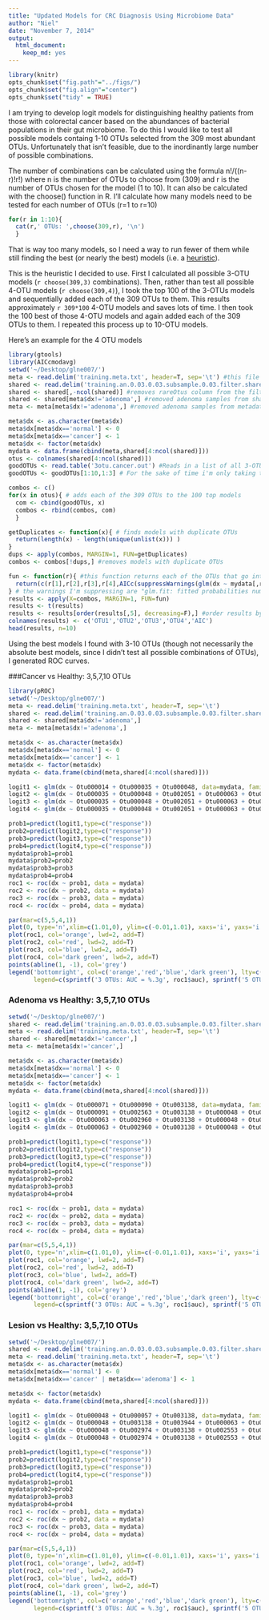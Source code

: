 ```yaml
---
title: "Updated Models for CRC Diagnosis Using Microbiome Data"
author: "Niel"
date: "November 7, 2014"
output:
  html_document:
    keep_md: yes
---
```


```r
library(knitr)
opts_chunk$set("fig.path"="../figs/")
opts_chunk$set("fig.align"="center")
opts_chunk$set("tidy" = TRUE)
```

I am trying to develop logit models for distinguishing healthy patients from those with colorectal cancer based on the abundances of bacterial populations in their gut microbiome.  To do this I would like to test all possible models containg 1-10 OTUs selected from the 309 most abundant OTUs.  Unfortunately that isn't feasible, due to the inordinantly large number of possible combinations.  

The number of combinations can be calculated using the formula n!/((n-r)!r!) where n is the number of OTUs to choose from (309) and r is the number of OTUs chosen for the model (1 to 10).  It can also be calculated with the choose() function in R.  I'll calculate how many models need to be tested for each number of OTUs (r=1 to r=10)

```r
for(r in 1:10){
  cat(r,' OTUs: ',choose(309,r), '\n')
  }
```

That is way too many models, so I need a way to run fewer of them while still finding the best (or nearly the best) models (i.e. a [heuristic](http://en.wikipedia.org/wiki/Heuristic_(computer_science))).

This is the heuristic I decided to use. First I calculated all possible 3-OTU models (`r choose(309,3)` combinations). Then, rather than test all possible 4-OTU models (`r choose(309,4)`), I took the top 100 of the 3-OTUs models and sequentially added each of the 309 OTUs to them.  This results approximately `r 309*100` 4-OTU models and saves lots of time.  I then took the 100 best of those 4-OTU models and again added each of the 309 OTUs to them.  I repeated this process up to 10-OTU models.

Here's an example for the 4 OTU models
```r
library(gtools)
library(AICcmodavg)
setwd('~/Desktop/glne007/')
meta <- read.delim('training.meta.txt', header=T, sep='\t') #this file contains all of the metadata
shared <- read.delim('training.an.0.03.0.03.subsample.0.03.filter.shared', header=T, sep='\t')
shared <- shared[,-ncol(shared)] #removes rareOtus column from the filtered shared file
shared <- shared[meta$dx!='adenoma',] #removed adenoma samples from shared file
meta <- meta[meta$dx!='adenoma',] #removed adenoma samples from metadata file

meta$dx <- as.character(meta$dx)
meta$dx[meta$dx=='normal'] <- 0
meta$dx[meta$dx=='cancer'] <- 1
meta$dx <- factor(meta$dx)
mydata <- data.frame(cbind(meta,shared[4:ncol(shared)]))
otus <- colnames(shared[4:ncol(shared)])
goodOTUs <- read.table('3otu.cancer.out') #Reads in a list of all 3-OTU models sorted by AIC
goodOTUs <- goodOTUs[1:10,1:3] # For the sake of time i'm only taking the top 10 in this example

combos <- c()
for(x in otus){ # adds each of the 309 OTUs to the 100 top models
  com <- cbind(goodOTUs, x)
  combos <- rbind(combos, com)
  } 

getDuplicates <- function(x){ # finds models with duplicate OTUs
  return(length(x) - length(unique(unlist(x))) )
}
dups <- apply(combos, MARGIN=1, FUN=getDuplicates)
combos <- combos[!dups,] #removes models with duplicate OTUs

fun <- function(r){ #this function returns each of the OTUs that go into a model, and the AIC for that model
  return(c(r[1],r[2],r[3],r[4],AICc(suppressWarnings(glm(dx ~ mydata[,r[1]] + mydata[,r[2]] + mydata[,r[3]] + mydata[,r[4]], data=mydata, family=binomial('logit'))))))
} # the warnings I'm suppressing are "glm.fit: fitted probabilities numerically 0 or 1 occurred".  For our purposes, probabilities of 0 or 1 are great!
results <- apply(X=combos, MARGIN=1, FUN=fun)
results <- t(results)
results <- results[order(results[,5], decreasing=F),] #order results by AIC
colnames(results) <- c('OTU1','OTU2','OTU3','OTU4','AIC')
head(results, n=10)
```


Using the best models I found with 3-10 OTUs (though not necessarily the absolute best models, since I didn't test all possible combinations of OTUs), I generated ROC curves.

###Cancer vs Healthy: 3,5,7,10 OTUs
```r
library(pROC)
setwd('~/Desktop/glne007/')
meta <- read.delim('training.meta.txt', header=T, sep='\t')
shared <- read.delim('training.an.0.03.0.03.subsample.0.03.filter.shared', header=T, sep='\t')
shared <- shared[meta$dx!='adenoma',]
meta <- meta[meta$dx!='adenoma',]

meta$dx <- as.character(meta$dx)
meta$dx[meta$dx=='normal'] <- 0
meta$dx[meta$dx=='cancer'] <- 1
meta$dx <- factor(meta$dx)
mydata <- data.frame(cbind(meta,shared[4:ncol(shared)]))

logit1 <- glm(dx ~ Otu000014 + Otu000035 + Otu000048, data=mydata, family=binomial('logit'))
logit2 <- glm(dx ~ Otu000035 + Otu000048 + Otu002051 + Otu000063 + Otu000014, data=mydata, family=binomial('logit'))
logit3 <- glm(dx ~ Otu000035 + Otu000048 + Otu002051 + Otu000063 + Otu002955 + Otu000057 + Otu000014, data=mydata, family=binomial('logit'))
logit4 <- glm(dx ~ Otu000035 + Otu000048 + Otu002051 + Otu000063 + Otu002955 + Otu000057 + Otu000053 + Otu004344 + Otu000176 + Otu003036, data=mydata, family=binomial('logit'))

prob1=predict(logit1,type=c("response"))
prob2=predict(logit2,type=c("response"))
prob3=predict(logit3,type=c("response"))
prob4=predict(logit4,type=c("response"))
mydata$prob1=prob1
mydata$prob2=prob2
mydata$prob3=prob3
mydata$prob4=prob4
roc1 <- roc(dx ~ prob1, data = mydata)
roc2 <- roc(dx ~ prob2, data = mydata)
roc3 <- roc(dx ~ prob3, data = mydata)
roc4 <- roc(dx ~ prob4, data = mydata)

par(mar=c(5,5,4,1))
plot(0, type='n',xlim=c(1.01,0), ylim=c(-0.01,1.01), xaxs='i', yaxs='i', ylab='Sensitivity', xlab='Specificity', main='Cancer vs. Healthy: Microbiome Only')
plot(roc1, col='orange', lwd=2, add=T)
plot(roc2, col='red', lwd=2, add=T) 
plot(roc3, col='blue', lwd=2, add=T)
plot(roc4, col='dark green', lwd=2, add=T)
points(abline(1, -1), col='grey')
legend('bottomright', col=c('orange','red','blue','dark green'), lty=c(1,1,1,1), lwd=3, 
       legend=c(sprintf('3 OTUs: AUC = %.3g', roc1$auc), sprintf('5 OTUs: AUC = %.3g', roc2$auc), sprintf('7 OTUs: AUC = %.3g', roc3$auc), sprintf('10 OTUs: AUC = %.3g', roc4$auc)))

```


### Adenoma vs Healthy: 3,5,7,10 OTUs
```r
setwd('~/Desktop/glne007/')
shared <- read.delim('training.an.0.03.0.03.subsample.0.03.filter.shared', header=T, sep='\t')
meta <- read.delim('training.meta.txt', header=T, sep='\t')
shared <- shared[meta$dx!='cancer',]
meta <- meta[meta$dx!='cancer',]

meta$dx <- as.character(meta$dx)
meta$dx[meta$dx=='normal'] <- 0
meta$dx[meta$dx=='cancer'] <- 1
meta$dx <- factor(meta$dx)
mydata <- data.frame(cbind(meta,shared[4:ncol(shared)]))

logit1 <- glm(dx ~ Otu000071 + Otu000090 + Otu003138, data=mydata, family=binomial('logit'))
logit2 <- glm(dx ~ Otu000091 + Otu002563 + Otu003138 + Otu000048 + Otu000063, data=mydata, family=binomial('logit'))
logit3 <- glm(dx ~ Otu000063 + Otu002960 + Otu003138 + Otu000048 + Otu000091 + Otu002563 + Otu000090, data=mydata, family=binomial('logit'))
logit4 <- glm(dx ~ Otu000063 + Otu002960 + Otu003138 + Otu000048 + Otu000091 + Otu002563 + Otu000090 + Otu002974 + Otu000071 + Otu000012, data=mydata, family=binomial('logit'))

prob1=predict(logit1,type=c("response"))
prob2=predict(logit2,type=c("response"))
prob3=predict(logit3,type=c("response"))
prob4=predict(logit4,type=c("response"))
mydata$prob1=prob1
mydata$prob2=prob2
mydata$prob3=prob3
mydata$prob4=prob4

roc1 <- roc(dx ~ prob1, data = mydata)
roc2 <- roc(dx ~ prob2, data = mydata)
roc3 <- roc(dx ~ prob3, data = mydata)
roc4 <- roc(dx ~ prob4, data = mydata)

par(mar=c(5,5,4,1))
plot(0, type='n',xlim=c(1.01,0), ylim=c(-0.01,1.01), xaxs='i', yaxs='i', ylab='Sensitivity', xlab='Specificity', main='Adenoma vs. Healthy: Microbiome Only')
plot(roc1, col='orange', lwd=2, add=T) 
plot(roc2, col='red', lwd=2, add=T) 
plot(roc3, col='blue', lwd=2, add=T)
plot(roc4, col='dark green', lwd=2, add=T)
points(abline(1, -1), col='grey')
legend('bottomright', col=c('orange','red','blue','dark green'), lty=c(1,1,1,1), lwd=2.5, 
       legend=c(sprintf('3 OTUs: AUC = %.3g', roc1$auc), sprintf('5 OTUs: AUC = %.3g', roc2$auc), sprintf('7 OTUs: AUC = %.3g', roc3$auc), sprintf('10 OTUs: AUC = %.3g', roc4$auc)))

```


### Lesion vs Healthy: 3,5,7,10 OTUs
```r
setwd('~/Desktop/glne007/')
shared <- read.delim('training.an.0.03.0.03.subsample.0.03.filter.shared', header=T, sep='\t')
meta <- read.delim('training.meta.txt', header=T, sep='\t')
meta$dx <- as.character(meta$dx)
meta$dx[meta$dx=='normal'] <- 0
meta$dx[meta$dx=='cancer' | meta$dx=='adenoma'] <- 1

meta$dx <- factor(meta$dx)
mydata <- data.frame(cbind(meta,shared[4:ncol(shared)]))

logit1 <- glm(dx ~ Otu000048 + Otu000057 + Otu003138, data=mydata, family=binomial('logit'))
logit2 <- glm(dx ~ Otu000048 + Otu003138 + Otu003944 + Otu000063 + Otu000057, data=mydata, family=binomial('logit'))
logit3 <- glm(dx ~ Otu000048 + Otu002974 + Otu003138 + Otu002553 + Otu000063 + Otu003944 + Otu000057, data=mydata, family=binomial('logit'))
logit4 <- glm(dx ~ Otu000048 + Otu002974 + Otu003138 + Otu002553 + Otu000063 + Otu003944 + Otu000057 + Otu002747 + Otu000050 + Otu002960, data=mydata, family=binomial('logit'))

prob1=predict(logit1,type=c("response"))
prob2=predict(logit2,type=c("response"))
prob3=predict(logit3,type=c("response"))
prob4=predict(logit4,type=c("response"))
mydata$prob1=prob1
mydata$prob2=prob2
mydata$prob3=prob3
mydata$prob4=prob4
roc1 <- roc(dx ~ prob1, data = mydata)
roc2 <- roc(dx ~ prob2, data = mydata)
roc3 <- roc(dx ~ prob3, data = mydata)
roc4 <- roc(dx ~ prob4, data = mydata)

par(mar=c(5,5,4,1))
plot(0, type='n',xlim=c(1.01,0), ylim=c(-0.01,1.01), xaxs='i', yaxs='i', ylab='Sensitivity', xlab='Specificity', main='Lesion vs. Healthy: Microbiome Only')
plot(roc1, col='orange', lwd=2, add=T) 
plot(roc2, col='red', lwd=2, add=T) 
plot(roc3, col='blue', lwd=2, add=T)
plot(roc4, col='dark green', lwd=2, add=T)
points(abline(1, -1), col='grey')
legend('bottomright', col=c('orange','red','blue','dark green'), lty=c(1,1,1,1), lwd=2.5, 
       legend=c(sprintf('3 OTUs: AUC = %.3g', roc1$auc), sprintf('5 OTUs: AUC = %.3g', roc2$auc), sprintf('7 OTUs: AUC = %.3g', roc3$auc), sprintf('10 OTUs: AUC = %.3g', roc4$auc)))

```
